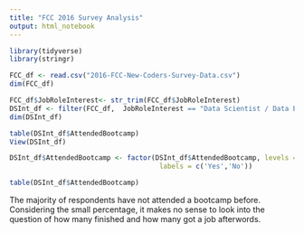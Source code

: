 ```yaml
---
title: "FCC 2016 Survey Analysis"
output: html_notebook
---
```


```r
library(tidyverse)
library(stringr)

FCC_df <- read.csv("2016-FCC-New-Coders-Survey-Data.csv")
dim(FCC_df)

FCC_df$JobRoleInterest<- str_trim(FCC_df$JobRoleInterest)
DSInt_df <- filter(FCC_df,  JobRoleInterest == "Data Scientist / Data Engineer")
dim(DSInt_df)

```




```r
table(DSInt_df$AttendedBootcamp)
View(DSInt_df)

DSInt_df$AttendedBootcamp <- factor(DSInt_df$AttendedBootcamp, levels = c(1, 0),
                                     labels = c('Yes','No'))

table(DSInt_df$AttendedBootcamp)

```

The majority of respondents have not attended a bootcamp before. Considering the small percentage, it makes no sense to look into the question of how many finished and how many got a job afterwords.